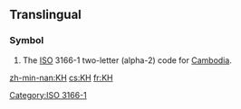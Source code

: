{{also|kH|.kh}}
==Translingual==
===Symbol===
{{infl|mul|symbol}}
# The [[ISO]] 3166-1 two-letter (alpha-2) code for [[Cambodia]].

[[Category:ISO 3166-1]]

[[zh-min-nan:KH]]
[[cs:KH]]
[[fr:KH]]